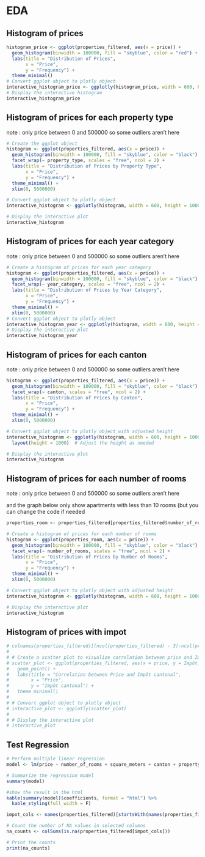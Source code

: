 # EDA
## Histogram of prices

```r
histogram_price <- ggplot(properties_filtered, aes(x = price)) +
  geom_histogram(binwidth = 100000, fill = "skyblue", color = "red") +
  labs(title = "Distribution of Prices",
       x = "Price",
       y = "Frequency") +
  theme_minimal()
# Convert ggplot object to plotly object
interactive_histogram_price <- ggplotly(histogram_price, width = 600, height = 400 )
# Display the interactive histogram
interactive_histogram_price
```

## Histogram of prices for each property type

note : only price between 0 and 500000 so some outliers aren't here

```r
# Create the ggplot object
histogram <- ggplot(properties_filtered, aes(x = price)) +
  geom_histogram(binwidth = 100000, fill = "skyblue", color = "black") +
  facet_wrap(~ property_type, scales = "free", ncol = 2) +
  labs(title = "Distribution of Prices by Property Type",
       x = "Price",
       y = "Frequency") +
  theme_minimal() +
  xlim(0, 5000000)

# Convert ggplot object to plotly object
interactive_histogram <- ggplotly(histogram, width = 600, height = 1000)

# Display the interactive plot
interactive_histogram

```

## Histogram of prices for each year category

note : only price between 0 and 500000 so some outliers aren't here

```r
# Create a histogram of prices for each year category
histogram <- ggplot(properties_filtered, aes(x = price)) +
  geom_histogram(binwidth = 100000, fill = "skyblue", color = "black") +
  facet_wrap(~ year_category, scales = "free", ncol = 2) +
  labs(title = "Distribution of Prices by Year Category",
       x = "Price",
       y = "Frequency") +
  theme_minimal() +
  xlim(0, 5000000)
# Convert ggplot object to plotly object
interactive_histogram_year <- ggplotly(histogram, width = 600, height = 1000)
# Display the interactive plot
interactive_histogram_year

```

## Histogram of prices for each canton

note : only price between 0 and 500000 so some outliers aren't here

```r
histogram <- ggplot(properties_filtered, aes(x = price)) +
  geom_histogram(binwidth = 100000, fill = "skyblue", color = "black") +
  facet_wrap(~ canton, scales = "free", ncol = 2) +
  labs(title = "Distribution of Prices by Canton",
       x = "Price",
       y = "Frequency") +
  theme_minimal() +
  xlim(0, 5000000)

# Convert ggplot object to plotly object with adjusted height
interactive_histogram <- ggplotly(histogram, width = 600, height = 1000) %>%
  layout(height = 1000)  # Adjust the height as needed

# Display the interactive plot
interactive_histogram

```

## Histogram of prices for each number of rooms

note : only price between 0 and 500000 so some outliers aren't here

and the graph below only show apartments with less than 10 rooms (but you can change the code if needed

```r
properties_room <- properties_filtered[properties_filtered$number_of_rooms < 20, ]                  # Filter only number_of_rooms less than 20

# Create a histogram of prices for each number of rooms
histogram <- ggplot(properties_room, aes(x = price)) +
  geom_histogram(binwidth = 100000, fill = "skyblue", color = "black") +
  facet_wrap(~ number_of_rooms, scales = "free", ncol = 2) +
  labs(title = "Distribution of Prices by Number of Rooms",
       x = "Price",
       y = "Frequency") +
  theme_minimal() +
  xlim(0, 5000000)

# Convert ggplot object to plotly object with adjusted height
interactive_histogram <- ggplotly(histogram, width = 600, height = 1000)

# Display the interactive plot
interactive_histogram

```

## Histogram of prices with impot

```r
# colnames(properties_filtered)[(ncol(properties_filtered) - 3):ncol(properties_filtered)] <- gsub("\\s+", "_", colnames(properties_filtered)[(ncol(properties_filtered) - 3):ncol(properties_filtered)])
# 
# # Create a scatter plot to visualize correlation between price and Impôt cantonal
# scatter_plot <- ggplot(properties_filtered, aes(x = price, y = Impôt_cantonal_impots)) +
#   geom_point() +
#   labs(title = "Correlation between Price and Impôt cantonal",
#        x = "Price",
#        y = "Impôt cantonal") +
#   theme_minimal()
# 
# # Convert ggplot object to plotly object
# interactive_plot <- ggplotly(scatter_plot)
# 
# # Display the interactive plot
# interactive_plot
```

## Test Regression

```r
# Perform multiple linear regression
model <- lm(price ~ number_of_rooms + square_meters + canton + property_type + year_category, data = properties_filtered)

# Summarize the regression model
summary(model)

#show the result in the html
kable(summary(model)$coefficients, format = "html") %>%
  kable_styling(full_width = F)
```
```r
impot_cols <- names(properties_filtered)[startsWith(names(properties_filtered), "Impôt")]

# Count the number of NA values in selected columns
na_counts <- colSums(is.na(properties_filtered[impot_cols]))

# Print the counts
print(na_counts)
```

